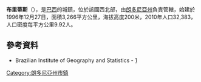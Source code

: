 {{coord|10|12|43|S|63|49|44|W|scale:30000|display=title}}

'''布里蒂斯'''（{{lang-pt|Buritis}}），是[[巴西|巴西]]的城鎮，位於該國西北部，由[[朗多尼亞州|朗多尼亞州]]負責管轄，始建於1996年12月27日，面積3,266平方公里，海拔高度200米，2010年人口32,383，人口密度每平方公里9.92人。

==參考資料==
*Brazilian Institute of Geography and Statistics - [https://web.archive.org/web/20070109005631/http://www.ibge.gov.br/cidadesat/default.php]

{{Brazil-geo-stub}}
{{朗多尼亞州市鎮}}
[[Category:朗多尼亞州市鎮|Category:朗多尼亞州市鎮]]